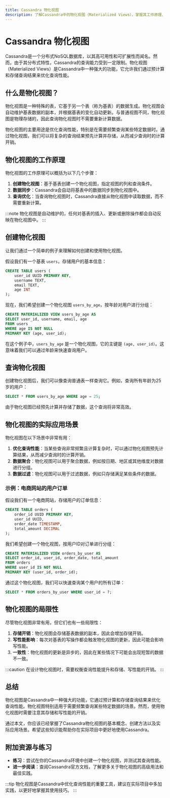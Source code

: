 ```yaml
---
title: Cassandra 物化视图
description: 了解Cassandra中的物化视图（Materialized Views），掌握其工作原理、使用场景以及如何通过物化视图优化查询性能。
---
```


# Cassandra 物化视图

Cassandra是一个分布式NoSQL数据库，以其高可用性和可扩展性而闻名。然而，由于其分布式特性，Cassandra的查询能力受到一定限制。物化视图（Materialized Views）是Cassandra中一种强大的功能，它允许我们通过预计算和存储查询结果来优化查询性能。

## 什么是物化视图？

物化视图是一种特殊的表，它基于另一个表（称为基表）的数据生成。物化视图会自动维护基表数据的副本，并根据基表的变化自动更新。与普通视图不同，物化视图是物理存储的，因此查询物化视图时不需要重新计算数据。

物化视图的主要用途是优化查询性能，特别是在需要频繁查询某些特定数据时。通过物化视图，我们可以将复杂的查询结果预先计算并存储，从而减少查询时的计算开销。

## 物化视图的工作原理

物化视图的工作原理可以概括为以下几个步骤：

1. **创建物化视图**：基于基表创建一个物化视图，指定视图的列和查询条件。
2. **数据同步**：Cassandra会自动将基表中的数据同步到物化视图中。
3. **查询优化**：当查询物化视图时，Cassandra直接从物化视图中读取数据，而不需要重新计算。

:::note
物化视图是自动维护的，任何对基表的插入、更新或删除操作都会自动反映在物化视图中。
:::

## 创建物化视图

让我们通过一个简单的例子来理解如何创建和使用物化视图。

假设我们有一个基表 `users`，存储用户的基本信息：

```sql
CREATE TABLE users (
    user_id UUID PRIMARY KEY,
    username TEXT,
    email TEXT,
    age INT
);
```

现在，我们希望创建一个物化视图 `users_by_age`，按年龄对用户进行分组：

```sql
CREATE MATERIALIZED VIEW users_by_age AS
SELECT user_id, username, email, age
FROM users
WHERE age IS NOT NULL
PRIMARY KEY (age, user_id);
```

在这个例子中，`users_by_age` 是一个物化视图，它的主键是 `(age, user_id)`。这意味着我们可以通过年龄来快速查询用户。

## 查询物化视图

创建物化视图后，我们可以像查询普通表一样查询它。例如，查询所有年龄为25岁的用户：

```sql
SELECT * FROM users_by_age WHERE age = 25;
```

由于物化视图已经预先计算并存储了数据，这个查询将非常高效。

## 物化视图的实际应用场景

物化视图在以下场景中非常有用：

1. **优化查询性能**：当某些查询非常频繁且计算复杂时，可以通过物化视图预先计算结果，从而减少查询时的计算开销。
2. **数据聚合**：物化视图可以用于聚合数据，例如按日期、地区或其他维度对数据进行分组。
3. **数据过滤**：物化视图可以用于过滤数据，例如只存储满足某些条件的数据。

### 示例：电商网站的用户订单

假设我们有一个电商网站，存储用户的订单信息：

```sql
CREATE TABLE orders (
    order_id UUID PRIMARY KEY,
    user_id UUID,
    order_date TIMESTAMP,
    total_amount DECIMAL
);
```

我们希望创建一个物化视图，按用户ID对订单进行分组：

```sql
CREATE MATERIALIZED VIEW orders_by_user AS
SELECT order_id, user_id, order_date, total_amount
FROM orders
WHERE user_id IS NOT NULL
PRIMARY KEY (user_id, order_id);
```

通过这个物化视图，我们可以快速查询某个用户的所有订单：

```sql
SELECT * FROM orders_by_user WHERE user_id = ?;
```

## 物化视图的局限性

尽管物化视图非常有用，但它们也有一些局限性：

1. **存储开销**：物化视图会存储基表数据的副本，因此会增加存储开销。
2. **写性能影响**：每次对基表的写操作都会触发物化视图的更新，因此可能会影响写性能。
3. **一致性**：物化视图的更新是异步的，因此在某些情况下可能会出现短暂的数据不一致。

:::caution
在设计物化视图时，需要权衡查询性能提升和存储、写性能的开销。
:::

## 总结

物化视图是Cassandra中一种强大的功能，它通过预计算和存储查询结果来优化查询性能。物化视图特别适用于需要频繁查询某些特定数据的场景。然而，使用物化视图时需要注意其存储和写性能的开销。

通过本文，你应该已经掌握了Cassandra物化视图的基本概念、创建方法以及实际应用场景。希望这些知识能帮助你在实际项目中更好地使用Cassandra。

## 附加资源与练习

- **练习**：尝试在你的Cassandra环境中创建一个物化视图，并测试其查询性能。
- **进一步阅读**：查阅Cassandra官方文档，了解更多关于物化视图的高级用法和最佳实践。

:::tip
物化视图是Cassandra中优化查询性能的重要工具，建议在实际项目中多加实践，以更好地掌握其使用技巧。
:::